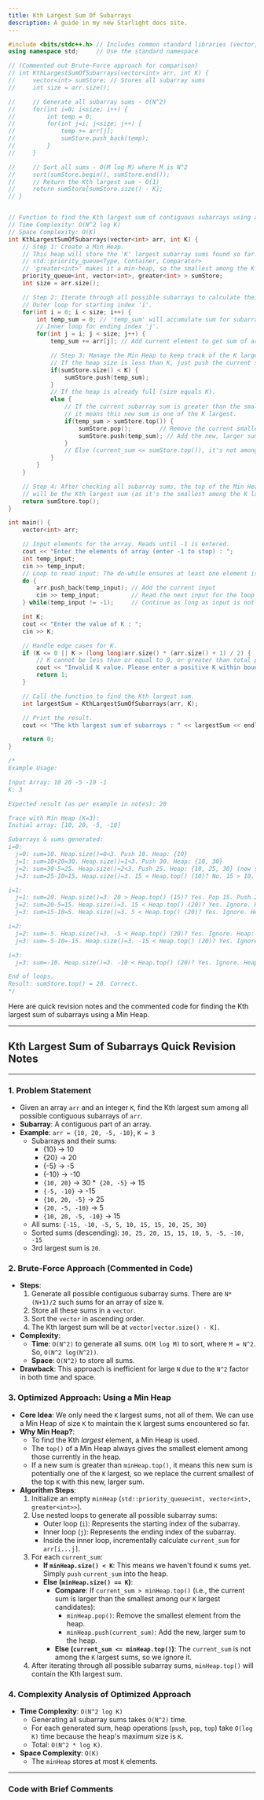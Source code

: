 ```yaml
---
title: Kth Largest Sum Of Subarrays
description: A guide in my new Starlight docs site.
---
```



```cpp
#include <bits/stdc++.h> // Includes common standard libraries (vector, iostream, queue for priority_queue)
using namespace std;     // Use the standard namespace

// (Commented out Brute-Force approach for comparison)
// int KthLargestSumOfSubarrays(vector<int> arr, int K) {
//     vector<int> sumStore; // Stores all subarray sums
//     int size = arr.size();

//     // Generate all subarray sums - O(N^2)
//     for(int i=0; i<size; i++) {
//         int temp = 0;
//         for(int j=i; j<size; j++) {
//             temp += arr[j];
//             sumStore.push_back(temp);
//         }
//     }

//     // Sort all sums - O(M log M) where M is N^2
//     sort(sumStore.begin(), sumStore.end());
//     // Return the Kth largest sum - O(1)
//     return sumStore[sumStore.size() - K];
// }


// Function to find the Kth largest sum of contiguous subarrays using a Min Heap.
// Time Complexity: O(N^2 log K)
// Space Complexity: O(K)
int KthLargestSumOfSubarrays(vector<int> arr, int K) {
    // Step 1: Create a Min Heap.
    // This heap will store the 'K' largest subarray sums found so far.
    // std::priority_queue<Type, Container, Comparator>
    // 'greater<int>' makes it a min-heap, so the smallest among the K largest sums will be at the top.
    priority_queue<int, vector<int>, greater<int> > sumStore;
    int size = arr.size();

    // Step 2: Iterate through all possible subarrays to calculate their sums.
    // Outer loop for starting index 'i'.
    for(int i = 0; i < size; i++) {
        int temp_sum = 0; // 'temp_sum' will accumulate sum for subarrays starting at 'i'.
        // Inner loop for ending index 'j'.
        for(int j = i; j < size; j++) {
            temp_sum += arr[j]; // Add current element to get sum of arr[i...j].

            // Step 3: Manage the Min Heap to keep track of the K largest sums.
            // If the heap size is less than K, just push the current sum.
            if(sumStore.size() < K) {
                sumStore.push(temp_sum);
            }
            // If the heap is already full (size equals K).
            else {
                // If the current subarray sum is greater than the smallest element in our heap (sumStore.top()),
                // it means this new sum is one of the K largest.
                if(temp_sum > sumStore.top()) {
                    sumStore.pop();        // Remove the current smallest of the K largest sums.
                    sumStore.push(temp_sum); // Add the new, larger sum.
                }
                // Else (current_sum <= sumStore.top()), it's not among the K largest, so do nothing.
            }
        }
    }

    // Step 4: After checking all subarray sums, the top of the Min Heap
    // will be the Kth largest sum (as it's the smallest among the K largest sums).
    return sumStore.top();
}

int main() {
    vector<int> arr;

    // Input elements for the array. Reads until -1 is entered.
    cout << "Enter the elements of array (enter -1 to stop) : ";
    int temp_input;
    cin >> temp_input;
    // Loop to read input: The do-while ensures at least one element is read before checking -1.
    do {
        arr.push_back(temp_input); // Add the current input
        cin >> temp_input;         // Read the next input for the loop condition
    } while(temp_input != -1);     // Continue as long as input is not -1.

    int K;
    cout << "Enter the value of K : ";
    cin >> K;

    // Handle edge cases for K.
    if (K <= 0 || K > (long long)arr.size() * (arr.size() + 1) / 2) {
        // K cannot be less than or equal to 0, or greater than total possible subarray sums.
        cout << "Invalid K value. Please enter a positive K within bounds of total subarray sums." << endl;
        return 1;
    }

    // Call the function to find the Kth largest sum.
    int largestSum = KthLargestSumOfSubarrays(arr, K);

    // Print the result.
    cout << "The kth largest sum of subarrays : " << largestSum << endl;

    return 0;
}

/*
Example Usage:

Input Array: 10 20 -5 -10 -1
K: 3

Expected result (as per example in notes): 20

Trace with Min Heap (K=3):
Initial array: [10, 20, -5, -10]

Subarrays & sums generated:
i=0:
  j=0: sum=10. Heap.size()=0<3. Push 10. Heap: {10}
  j=1: sum=10+20=30. Heap.size()=1<3. Push 30. Heap: {10, 30}
  j=2: sum=30-5=25. Heap.size()=2<3. Push 25. Heap: {10, 25, 30} (now size 3)
  j=3: sum=25-10=15. Heap.size()=3. 15 < Heap.top() (10)? No. 15 > 10. Pop 10. Push 15. Heap: {15, 25, 30}

i=1:
  j=1: sum=20. Heap.size()=3. 20 > Heap.top() (15)? Yes. Pop 15. Push 20. Heap: {20, 25, 30}
  j=2: sum=20-5=15. Heap.size()=3. 15 < Heap.top() (20)? Yes. Ignore. Heap: {20, 25, 30}
  j=3: sum=15-10=5. Heap.size()=3. 5 < Heap.top() (20)? Yes. Ignore. Heap: {20, 25, 30}

i=2:
  j=2: sum=-5. Heap.size()=3. -5 < Heap.top() (20)? Yes. Ignore. Heap: {20, 25, 30}
  j=3: sum=-5-10=-15. Heap.size()=3. -15 < Heap.top() (20)? Yes. Ignore. Heap: {20, 25, 30}

i=3:
  j=3: sum=-10. Heap.size()=3. -10 < Heap.top() (20)? Yes. Ignore. Heap: {20, 25, 30}

End of loops.
Result: sumStore.top() = 20. Correct.
*/
```


Here are quick revision notes and the commented code for finding the Kth largest sum of subarrays using a Min Heap.

-----

## Kth Largest Sum of Subarrays Quick Revision Notes

-----

### 1\. Problem Statement

  * Given an array `arr` and an integer `K`, find the Kth largest sum among all possible contiguous subarrays of `arr`.
  * **Subarray**: A contiguous part of an array.
  * **Example**: `arr = {10, 20, -5, -10}`, `K = 3`
      * Subarrays and their sums:
          * {10} -\> 10
          * {20} -\> 20
          * {-5} -\> -5
          * {-10} -\> -10
          * `{10, 20}` -\> 30
          *` {20, -5}` -\> 15
          * `{-5, -10}` -\> -15
          * `{10, 20, -5}` -\> 25
          * `{20, -5, -10}` -\> 5
          * `{10, 20, -5, -10}` -\> 15
      * All sums: `{-15, -10, -5, 5, 10, 15, 15, 20, 25, 30}`
      * Sorted sums (descending): `30, 25, 20, 15, 15, 10, 5, -5, -10, -15`
      * 3rd largest sum is `20`.

### 2\. Brute-Force Approach (Commented in Code)

  * **Steps**:
    1.  Generate all possible contiguous subarray sums. There are `N*(N+1)/2` such sums for an array of size `N`.
    2.  Store all these sums in a `vector`.
    3.  Sort the `vector` in ascending order.
    4.  The Kth largest sum will be at `vector[vector.size() - K]`.
  * **Complexity**:
      * **Time**: `O(N^2)` to generate all sums. `O(M log M)` to sort, where `M = N^2`. So, `O(N^2 log(N^2))`.
      * **Space**: `O(N^2)` to store all sums.
  * **Drawback**: This approach is inefficient for large `N` due to the `N^2` factor in both time and space.

### 3\. Optimized Approach: Using a Min Heap

  * **Core Idea**: We only need the `K` largest sums, not all of them. We can use a Min Heap of size `K` to maintain the `K` largest sums encountered so far.
  * **Why Min Heap?**:
      * To find the Kth *largest* element, a Min Heap is used.
      * The `top()` of a Min Heap always gives the smallest element among those currently in the heap.
      * If a new sum is greater than `minHeap.top()`, it means this new sum is potentially one of the `K` largest, so we replace the current smallest of the top `K` with this new, larger sum.
  * **Algorithm Steps**:
    1.  Initialize an empty `minHeap` (`std::priority_queue<int, vector<int>, greater<int>>`).
    2.  Use nested loops to generate all possible subarray sums:
          * Outer loop (`i`): Represents the starting index of the subarray.
          * Inner loop (`j`): Represents the ending index of the subarray.
          * Inside the inner loop, incrementally calculate `current_sum` for `arr[i...j]`.
    3.  For each `current_sum`:
          * **If `minHeap.size() < K`**: This means we haven't found `K` sums yet. Simply `push` `current_sum` into the heap.
          * **Else (`minHeap.size() == K`)**:
              * **Compare**: If `current_sum > minHeap.top()` (i.e., the current sum is larger than the smallest among our `K` largest candidates):
                  * `minHeap.pop()`: Remove the smallest element from the heap.
                  * `minHeap.push(current_sum)`: Add the new, larger sum to the heap.
              * **Else (`current_sum <= minHeap.top()`)**: The `current_sum` is not among the `K` largest sums, so we ignore it.
    4.  After iterating through all possible subarray sums, `minHeap.top()` will contain the Kth largest sum.

### 4\. Complexity Analysis of Optimized Approach

  * **Time Complexity**: `O(N^2 log K)`
      * Generating all subarray sums takes `O(N^2)` time.
      * For each generated sum, heap operations (`push`, `pop`, `top`) take `O(log K)` time because the heap's maximum size is `K`.
      * Total: `O(N^2 * log K)`.
  * **Space Complexity**: `O(K)`
      * The `minHeap` stores at most `K` elements.

-----

### Code with Brief Comments
